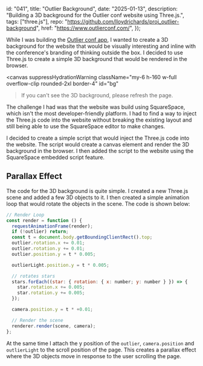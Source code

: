   id: "041",
  title: "Outlier Background",
  date: "2025-01-13",
  description:
    "Building a 3D background for the Outlier conf website using Three.js.",
  tags: ["three.js"],
  repo: "https://github.com/lloydrichards/proj_outlier-background",
  href: "https://www.outlierconf.com/",
});


While I was building the [Outlier conf app](/projects/2100-outlier-conf-app), I
wanted to create a 3D background for the website that would be visually
interesting and inline with the conference's branding of thinking outside the
box. I decided to use Three.js to create a simple 3D background that would be
rendered in the browser.

<canvas
  suppressHydrationWarning
  className="my-6 h-160 w-full overflow-clip rounded-2xl border-4"
  id="bg"
></canvas>
> If you can't see the 3D background, please refresh the page.

The challenge I had was that the website was build using SquareSpace, which
isn't the most developer-friendly platform. I had to find a way to inject the
Three.js code into the website without breaking the existing layout and still
being able to use the SquareSpace editor to make changes.

I decided to create a simple script that would inject the Three.js code into the
website. The script would create a canvas element and render the 3D background
in the browser. I then added the script to the website using the SquareSpace
embedded script feature.

## Parallax Effect

The code for the 3D background is quite simple. I created a new Three.js scene
and added a few 3D objects to it. I then created a simple animation loop that
would rotate the objects in the scene. The code is shown below:

```js showLineNumbers
// Render Loop
const render = function () {
  requestAnimationFrame(render);
  if (!outlier) return;
  const t = document.body.getBoundingClientRect().top;
  outlier.rotation.x += 0.01;
  outlier.rotation.y += 0.01;
  outlier.position.y = t * 0.005;

  outlierLight.position.y = t * 0.005;

  // rotates stars
  stars.forEach((star: { rotation: { x: number; y: number } }) => {
    star.rotation.x += 0.005;
    star.rotation.y += 0.005;
  });

  camera.position.y = t * +0.01;

  // Render the scene
  renderer.render(scene, camera);
};
```

At the same time I attach the y position of the `outlier`, `camera.position` and
`outlierLight` to the scroll position of the page. This creates a parallax
effect where the 3D objects move in response to the user scrolling the page.
